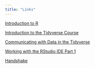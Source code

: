 ```yaml
---
title: "Links"
---
```


[Introduction to R](https://www.datacamp.com/statement-of-accomplishment/course/a485dea1c778f29cfdf7e68478430289d1fa3935) 

[Introduction to the Tidyverse Course](https://www.datacamp.com/statement-of-accomplishment/course/e9ed90102221f7a66131624d6e41ef66de9a4532) 

[Communicating with Data in the Tidyverse](https://www.datacamp.com/statement-of-accomplishment/course/0099f229211a66ef0016ef5b063fcbf06e204e5e) 

[Working with the RStudio IDE Part 1](https://www.datacamp.com/statement-of-accomplishment/course/f04045f1a5bbe7b7b89d7da461a2f94aa9510c20)  

[Handshake](https://appstate.joinhandshake.com)

